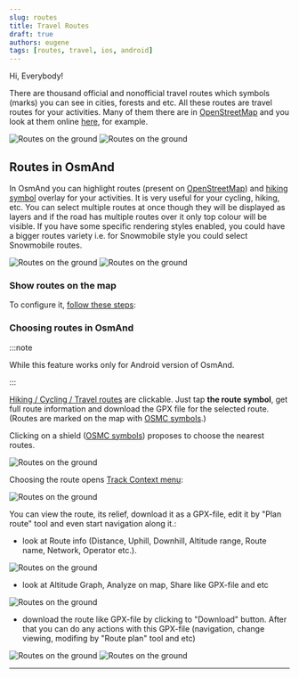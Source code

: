 ```yaml
---
slug: routes
title: Travel Routes
draft: true
authors: eugene
tags: [routes, travel, ios, android]
---
```


Hi, Everybody! 

There are thousand official and nonofficial travel routes which symbols (marks) you can see in cities, forests and etc. All these routes are travel routes for your activities. Many of them there are in [OpenStreetMap](https://www.openstreetmap.org/) and you look at them online [here](https://waymarkedtrails.org/), for example.

![Routes on the ground](./routes.png) ![Routes on the ground](./routes-1.png)

<!--truncate-->

## Routes in OsmAnd

In OsmAnd you can highlight routes (present on [OpenStreetMap](https://www.openstreetmap.org/)) and [hiking symbol](https://wiki.openstreetmap.org/wiki/Trail_markings) overlay for your activities. It is very useful for your cycling, hiking, etc. You can select multiple routes at once though they will be displayed as layers and if the road has multiple routes over it only top colour will be visible. If you have some specific rendering styles enabled, you could have a bigger routes variety i.e. for Snowmobile style you could select Snowmobile routes.

![Routes on the ground](./routes-2.png) ![Routes on the ground](./routes-3.png)


### Show routes on the map

To configure it, [follow these steps](../../docs/user/map/vector-maps.md#routes): 

**<Translate android="true" ids="android_button_seq"/>** *<Translate android="true" ids="shared_string_menu,configure_map,rendering_category_routes"/>* 

**<Translate ios="true" ids="ios_button_seq"/>** *<Translate ios="true" ids="menu,configure_map,rendering_category_routes"/>*


### Choosing routes in OsmAnd

:::note

While this feature works only for Android version of OsmAnd.

:::

[Hiking / Cycling / Travel routes](http://osmand.net/docs/user/map/vector-maps#routes) are clickable. Just tap **the route symbol**, get full route information and download the GPX file for the selected route. (Routes are marked on the map with [OSMC symbols](https://wiki.openstreetmap.org/wiki/Key:osmc:symbol).)

Clicking on a shield ([OSMC symbols](https://wiki.openstreetmap.org/wiki/Key:osmc:symbol)) proposes to choose the nearest routes.

![Routes on the ground](./routes-4.png)

Choosing the route opens [Track Context menu](../../docs/user/map/track-context-menu.md):

![Routes on the ground](./routes-5.png)

You can view the route, its relief, download it as a GPX-file, edit it by "Plan route" tool and even start navigation along it.:
- look at Route info (Distance, Uphill, Downhill, Altitude range, Route name, Network, Operator etc.). 

![Routes on the ground](./routes-6.png)

- look at Altitude Graph, Analyze on map, Share like GPX-file and etc

![Routes on the ground](./routes-7.png)

- download the route like GPX-file by clicking to "Download" button. After that you can do any actions with this GPX-file (navigation, change viewing, modifing by "Route plan" tool and etc)

![Routes on the ground](./routes-8.png) ![Routes on the ground](./routes-9.png)







______________________

<LinksSocial/>
<LinksTelegram/>
<AllStores/>
